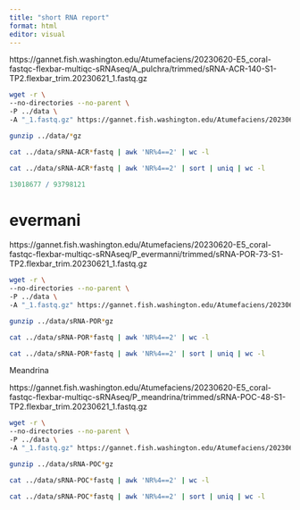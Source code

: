 ```yaml
---
title: "short RNA report"
format: html
editor: visual
---
```



https://gannet.fish.washington.edu/Atumefaciens/20230620-E5_coral-fastqc-flexbar-multiqc-sRNAseq/A_pulchra/trimmed/sRNA-ACR-140-S1-TP2.flexbar_trim.20230621_1.fastq.gz 


```bash
wget -r \
--no-directories --no-parent \
-P ../data \
-A "_1.fastq.gz" https://gannet.fish.washington.edu/Atumefaciens/20230620-E5_coral-fastqc-flexbar-multiqc-sRNAseq/A_pulchra/trimmed/
```

```bash
gunzip ../data/*gz
```



```bash
cat ../data/sRNA-ACR*fastq | awk 'NR%4==2' | wc -l 
```

```bash
cat ../data/sRNA-ACR*fastq | awk 'NR%4==2' | sort | uniq | wc -l 
```
```r
13018677 / 93798121
```


# evermani

https://gannet.fish.washington.edu/Atumefaciens/20230620-E5_coral-fastqc-flexbar-multiqc-sRNAseq/P_evermanni/trimmed/sRNA-POR-73-S1-TP2.flexbar_trim.20230621_1.fastq.gz


```bash
wget -r \
--no-directories --no-parent \
-P ../data \
-A "_1.fastq.gz" https://gannet.fish.washington.edu/Atumefaciens/20230620-E5_coral-fastqc-flexbar-multiqc-sRNAseq/P_evermanni/trimmed/
```

```bash
gunzip ../data/sRNA-POR*gz
```



```bash
cat ../data/sRNA-POR*fastq | awk 'NR%4==2' | wc -l 
```

```bash
cat ../data/sRNA-POR*fastq | awk 'NR%4==2' | sort | uniq | wc -l 
```


Meandrina

https://gannet.fish.washington.edu/Atumefaciens/20230620-E5_coral-fastqc-flexbar-multiqc-sRNAseq/P_meandrina/trimmed/sRNA-POC-48-S1-TP2.flexbar_trim.20230621_1.fastq.gz

```bash
wget -r \
--no-directories --no-parent \
-P ../data \
-A "_1.fastq.gz" https://gannet.fish.washington.edu/Atumefaciens/20230620-E5_coral-fastqc-flexbar-multiqc-sRNAseq/P_meandrina/trimmed/
```

```bash
gunzip ../data/sRNA-POC*gz
```



```bash
cat ../data/sRNA-POC*fastq | awk 'NR%4==2' | wc -l 
```

```bash
cat ../data/sRNA-POC*fastq | awk 'NR%4==2' | sort | uniq | wc -l 
```
